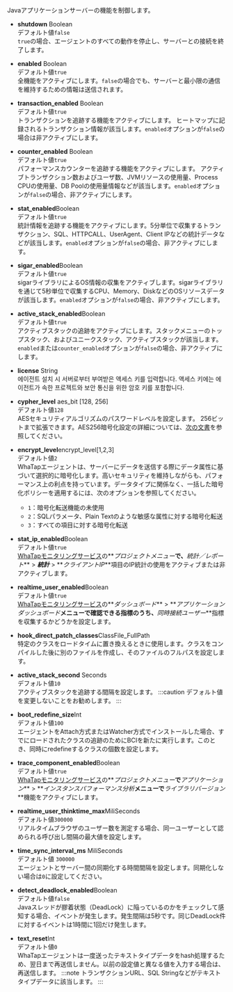Javaアプリケーションサーバーの機能を制御します。

-   **shutdown** <span class='type'>Boolean</span><br/>
    デフォルト値`false`<br/>
      `true`の場合、エージェントのすべての動作を停止し、サーバーとの接続を終了します。

-   **enabled** <span class='type'>Boolean</span><br/>
      デフォルト値`true`<br/>
      全機能をアクティブにします。`false`の場合でも、サーバーと最小限の通信を維持するための情報は送信されます。

-   **transaction_enabled** <span class='type'>Boolean</span><br/>
      デフォルト値`true`<br/>
      トランザクションを追跡する機能をアクティブにします。 ヒートマップに記録されるトランザクション情報が該当します。`enabled`オプションが`false`の場合は非アクティブにします。

-   **counter_enabled** <span class='type'>Boolean</span><br/>
      デフォルト値`true`<br/>
      パフォーマンスカウンターを追跡する機能をアクティブにします。 アクティブトランザクション数およびユーザ数、JVMリソースの使用量、Process CPUの使用量、DB Poolの使用量情報などが該当します。`enabled`オプションが`false`の場合、非アクティブにします。

-   **stat_enabled**<span class='type'>Boolean</span><br/>
      デフォルト値`true`<br/>
      統計情報を追跡する機能をアクティブにします。5分単位で収集するトランザクション、SQL、HTTPCALL、UserAgent、Client IPなどの統計データなどが該当します。`enabled`オプションが`false`の場合、非アクティブにします。

-   **sigar_enabled**<span class='type'>Boolean</span><br/>
      デフォルト値`true`<br/>
      sigarライブラリによるOS情報の収集をアクティブします。sigarライブラリを通じて5秒単位で収集するCPU、Memory、DiskなどのOSリソースデータが該当します。`enabled`オプションが`false`の場合、非アクティブにします。

-   **active_stack_enabled**<span class='type'>Boolean</span><br/>
      デフォルト値`true`<br/>
      アクティブスタックの追跡をアクティブにします。スタックメニューのトップスタック、およびユニークスタック、アクティブスタックが該当します。`enabled`または`counter_enabled`オプションが`false`の場合、非アクティブにします。

-   **license** <span class='type'>String</span><br/>
      에이전트 설치 시 서버로부터 부여받은 액세스 키를 입력합니다. 액세스 키에는 에이전트가 속한 프로젝트와 보안 통신을 위한 암호 키를 포함합니다.

-   **cypher_level** <span class='type'>aes_bit [128, 256]</span><br/>
      デフォルト値`128`<br/>
      AESセキュリティアルゴリズムのパスワードレベルを設定します。 256ビットまで拡張できます。AES256暗号化設定の詳細については、[次の文書](aes-256-encryption)を参照してください。

-   **encrypt_level**<span class='type'>encrypt_level[1,2,3]</span><br/>
    デフォルト値`2`<br/>
    WhaTapエージェントは、サーバーにデータを送信する際にデータ属性に基づいて選択的に暗号化します。高いセキュリティを維持しながらも、パフォーマンス上の利点を持っています。データタイプに関係なく、一括した暗号化ポリシーを適用するには、次のオプションを参照してください。
    -   `1`：暗号化転送機能の未使用
    -   `2`：SQLパラメータ、Plain Textのような敏感な属性に対する暗号化転送
    -   `3`：すべての項目に対する暗号化転送

-   **stat_ip_enabled**<span class='type'>Boolean</span><br/>
    デフォルト値`true`<br/>
    [WhaTapモニタリングサービス](https://service.whatap.io)の**_プロジェクトメニュー_**で、**_統計／レポート_** > **_統計_** > **_クライアントIP_**項目のIP統計の使用をアクティブまたは非アクティブします。

-   **realtime_user_enabled**<span class='type'>Boolean</span><br/>
    デフォルト値`true`<br/>
    [WhaTapモニタリングサービス](https://service.whatap.io)の**_ダッシュボード_** > **_アプリケーションダッシュボード_**メニューで確認できる指標のうち、**_同時接続ユーザー_**指標を収集するかどうかを設定します。

-   **hook_direct_patch_classes**<span class='type'>ClassFile_FullPath</span><br/>
      特定のクラスをロードタイムに置き換えるときに使用します。クラスをコンパイルした後に別のファイルを作成し、そのファイルのフルパスを設定します。

-   **active_stack_second** <span class='type'>Seconds</span><br/>
       デフォルト値`10`<br/>
        アクティブスタックを追跡する間隔を設定します。
    :::caution
    デフォルト値を変更しないことをお勧めします。
    :::

-   **boot_redefine_size**<span class='type'>Int</span><br/>
      デフォルト値`100`<br/>
      エージェントをAttach方式またはWatcher方式でインストールした場合、すでにロードされたクラスの追跡のためにBCIを新たに実行します。このとき、同時にredefineするクラスの個数を設定します。

<!-- 담당자 확인 필요 -->

-   **trace_component_enabled**<span class='type'>Boolean</span><br/>
    デフォルト値`true`<br/>
    [WhaTapモニタリングサービス](https://service.whatap.io)の**_プロジェクトメニュー_**で**_アプリケーション_** > **_インスタンスパフォーマンス分析_**メニューで**_ライブラリバージョン_**機能をアクティブにします。

-   **realtime_user_thinktime_max**<span class='type'>MiliSeconds</span><br/>
    デフォルト値`300000`<br/>
    リアルタイムブラウザのユーザー数を測定する場合、同一ユーザーとして認められる呼び出し間隔の最大値を設定します。

-   **time_sync_interval_ms** <span class='type'>MiliSeconds</span><br/>
    デフォルト値 `300000`<br/>エージェントとサーバー間の同期化する時間間隔を設定します。同期化しない場合は`0`に設定してください。

-   **detect_deadlock_enabled**<span class='type'>Boolean</span><br/>
    デフォルト値`false`<br/>
    Javaスレッドが膠着状態（DeadLock）に陥っているのかをチェックして感知する場合、イベントが発生します。発生間隔は5秒です。同じDeadLock件に対するイベントは1時間に1回だけ発生します。

-   **text_reset**<span class='type'>Int</span><br/>
        デフォルト値`0`<br/>
        WhaTapエージェントは一度送ったテキストタイプデータをhash処理するため、翌日まで再送信しません。以前の設定値と異なる値を入力する場合は、再送信します。
    :::note
    トランザクションURL、SQL Stringなどがテキストタイプデータに該当します。
    :::

